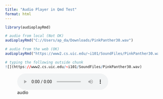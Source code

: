 ```yaml
---
title: "Audio Player in Qmd Test"
format: html
---
```


```r
library(audioplayRmd)
```


```r
# audio from local (Not OK)
audioplayRmd("C://Users/ap_da/Downloads/PinkPanther30.wav")
```

```r
# audio from the web (OK)
audioplayRmd("https://www2.cs.uic.edu/~i101/SoundFiles/PinkPanther30.wav")
```

```r
# typing the following outside chunk
![](https://www2.cs.uic.edu/~i101/SoundFiles/PinkPanther30.wav)
```

![audio](https://www2.cs.uic.edu/~i101/SoundFiles/PinkPanther30.wav)


